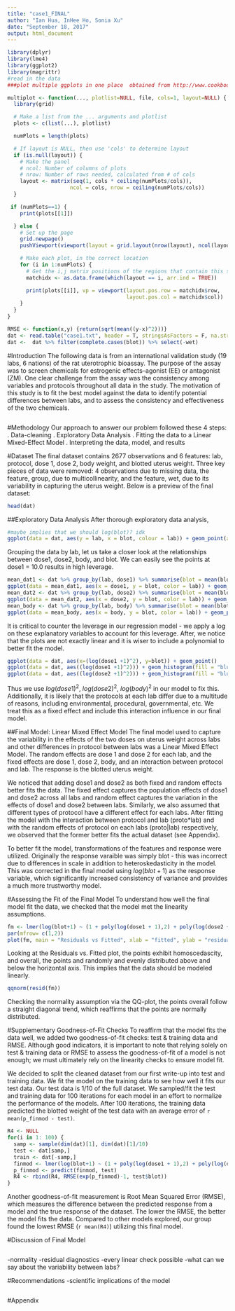 ```yaml
---
title: "case1_FINAL"
author: "Ian Hua, InHee Ho, Sonia Xu"
date: "September 18, 2017"
output: html_document
---
```


```r
library(dplyr)
library(lme4)
library(ggplot2)
library(magrittr)
#read in the data
###plot multiple ggplots in one place  obtained from http://www.cookbook-r.com/Graphs/Multiple_graphs_on_one_page_(ggplot2)/

multiplot <- function(..., plotlist=NULL, file, cols=1, layout=NULL) {
  library(grid)

  # Make a list from the ... arguments and plotlist
  plots <- c(list(...), plotlist)

  numPlots = length(plots)

  # If layout is NULL, then use 'cols' to determine layout
  if (is.null(layout)) {
    # Make the panel
    # ncol: Number of columns of plots
    # nrow: Number of rows needed, calculated from # of cols
    layout <- matrix(seq(1, cols * ceiling(numPlots/cols)),
                    ncol = cols, nrow = ceiling(numPlots/cols))
  }

 if (numPlots==1) {
    print(plots[[1]])

  } else {
    # Set up the page
    grid.newpage()
    pushViewport(viewport(layout = grid.layout(nrow(layout), ncol(layout))))

    # Make each plot, in the correct location
    for (i in 1:numPlots) {
      # Get the i,j matrix positions of the regions that contain this subplot
      matchidx <- as.data.frame(which(layout == i, arr.ind = TRUE))

      print(plots[[i]], vp = viewport(layout.pos.row = matchidx$row,
                                      layout.pos.col = matchidx$col))
    }
  }
}

RMSE <- function(x,y) {return(sqrt(mean((y-x)^2)))} 
dat <- read.table("case1.txt", header = T, stringsAsFactors = F, na.strings = ".", colClasses=c("character","character","numeric","numeric","numeric","numeric","numeric","numeric"))
dat <-  dat %>% filter(complete.cases(blot)) %>% select(-wet) 
```

#Introduction
The following data is from an international validation study (19 labs, 6 nations) of the rat uterotrophic bioassay. The purpose of the assay was to screen chemicals for estrogenic effects--agonist (EE) or antagonist (ZM). One clear challenge from the assay was the consistency among variables and protocols throughout all data in the study. The motivation of this study is to fit the best model against the data to identify potential differences between labs, and to assess the consistency and effectiveness of the two chemicals. 
```r
```

#Methodology
Our approach to answer our problem followed these 4 steps: \newline
1. Data-cleaning \newline
2. Exploratory Data Analysis \newline
3. Fitting the data to a Linear Mixed-Effect Model \newline
4. Interpreting the data, model, and results \newline

#Dataset
The final dataset contains 2677 observations and 6 features: lab, protocol, dose 1, dose 2, body weight, and blotted uterus weight.
Three key pieces of data were removed: 4 observations due to missing data, the feature, group, due to multicollinearity, and the feature, wet, due to its variability in capturing the uterus weight. Below is a preview of the final dataset:
```r
head(dat)
```

##Exploratory Data Analysis
After thorough exploratory data analysis, 
```r
#maybe implies that we should log(blot)? idk
ggplot(data = dat, aes(y = lab, x = blot, colour = lab)) + geom_point(alpha=0.05, size=10) + theme(legend.position="none")
```
Grouping the data by lab, let us take a closer look at the relationships between dose1, dose2, body, and blot. We can easily see the points at dose1 = 10.0 results in high leverage.
```r
mean_dat1 <- dat %>% group_by(lab, dose1) %>% summarise(blot = mean(blot))
ggplot(data = mean_dat1, aes(x = dose1, y = blot, color = lab)) + geom_line() + ggtitle("Dose 1")
mean_dat2 <- dat %>% group_by(lab, dose2) %>% summarise(blot = mean(blot))
ggplot(data = mean_dat2, aes(x = dose2, y = blot, color = lab)) + geom_line() + ggtitle("Dose 2")
mean_body <- dat %>% group_by(lab, body) %>% summarise(blot = mean(blot))
ggplot(data = mean_body, aes(x = body, y = blot, color = lab)) + geom_point(alpha = 0.5) + ggtitle("Body") + stat_smooth(alpha = 0.1)
```
It is critical to counter the leverage in our regression model - we apply a log on these explanatory variables to account for this leverage. After, we notice that the plots are not exactly linear and it is wiser to include a polynomial to better fit the model.
```r
ggplot(data = dat, aes(x=(log(dose1 +1)^2), y=blot)) + geom_point()
ggplot(data = dat, aes((log(dose1 +1)^2))) + geom_histogram(fill = "blue", alpha = 0.2, binwidth = 1, col="blue") 
ggplot(data = dat, aes((log(dose2 +1)^2))) + geom_histogram(fill = "blue", alpha = 0.2, binwidth = 0.2, col="blue") 
```
Thus we use $log(dose1)^2$, $log(dose2)^2$, $log(body)^2$ in our model to fix this.
Additionally, it is likely that the protocols at each lab differ due to a multitude of reasons, including environmental, procedural, governmental, etc. We treat this as a fixed effect and include this interaction influence in our final model.


##Final Model: Linear Mixed Effect Model
The final model used to capture the variability in the effects of the two doses on uterus weight across labs and other differences in protocol between labs was a Linear Mixed Effect Model. The random effects are dose 1 and dose 2 for each lab, and the fixed effects are dose 1, dose 2, body, and an interaction between protocol and lab. The response is the blotted uterus weight.

We noticed that adding dose1 and dose2 as both fixed and random effects better fits the data. The fixed effect captures the population effects of dose1 and dose2 across all labs and random effect captures the variation in the effects of dose1 and dose2 between labs. Similarly, we also assumed that different types of protocol have a different effect for each labs. After fitting the model with the interaction between protocol and lab (proto*lab) and with the random effects of protocol on each labs (proto|lab) respectively, we observed that the former better fits the actual dataset (see Appendix). 

To better fit the model, transformations of the features and response were utilized. Originally the response varaible was simply blot - this was incorrect due to differences in scale in addition to heteroskedasticity in the model. This was corrected in the final model using $log(blot+1)$ as the response variable, which significantly increased consistency of variance and provides a much more trustworthy model.

#Assessing the Fit of the Final Model
To understand how well the final model fit the data, we checked that the model met the linearity assumptions. 

```r
fm <- lmer(log(blot+1) ~ (1 + poly(log(dose1 + 1),2) + poly(log(dose2 + 1),2) |lab) + poly(log(dose1 + 1),2) + poly(log(dose2+1),2) + poly(log(body),2) + (proto*lab), dat)
par(mfrow= c(1,2))
plot(fm, main = "Residuals vs Fitted", xlab = "fitted", ylab = "residuals")
```
Looking at the Residuals vs. Fitted plot, the points exhibit homoscedascity, and overall, the points and randomly and evenly distributed above and below the horizontal axis. This implies that the data should be modeled linearly. 
```r
qqnorm(resid(fm))
```
Checking the normality assumption via the QQ-plot, the points overall follow a straight diagonal trend, which reaffirms that the points are normally distributed.

#Supplementary Goodness-of-Fit Checks
To reaffirm that the model fits the data well, we added two goodness-of-fit checks: test & training data and RMSE. Although good indicators, it is important to note that relying solely on test & training data or RMSE to assess the goodness-of-fit of a model is not enough; we must ultimately rely on the linearity checks to ensure model fit.

We decided to split the cleaned dataset from our first write-up into test and training data. We fit the model on the training data to see how well it fits our test data. Our test data is 1/10 of the full dataset. We sampled/fit the test and training data for 100 iterations for each model in an effort to normalize the performance of the models. After 100 iterations, the training data predicted the blotted weight of the test data with an average error of `r mean(p_finmod - test)`. 
```r
R4 <- NULL
for(i in 1: 100) {
  samp <- sample(dim(dat)[1], dim(dat)[1]/10)
  test <- dat[samp,]
  train <- dat[-samp,]
  finmod <- lmer(log(blot+1) ~ (1 + poly(log(dose1 + 1),2) + poly(log(dose2 + 1),2) |lab) + poly(log(dose1 + 1),2) + poly(log(dose2+1),2) + poly(log(body),2) + (proto*lab), dat)
  p_finmod <- predict(finmod, test)
  R4 <- rbind(R4, RMSE(exp(p_finmod)-1, test$blot))
}
```

Another goodness-of-fit measurement is Root Mean Squared Error (RMSE), which measures the difference between the predicted response from a model and the true response of the dataset. The lower the RMSE, the better the model fits the data. Compared to other models explored, our group found the lowest RMSE (`r mean(R4)`) utilizing this final model.

#Discussion of Final Model
```r
```
-normality
-residual diagnostics
-every linear check possible
-what can we say about the variability between labs?

#Recommendations
-scientific implications of the model
```r
```

#Appendix
